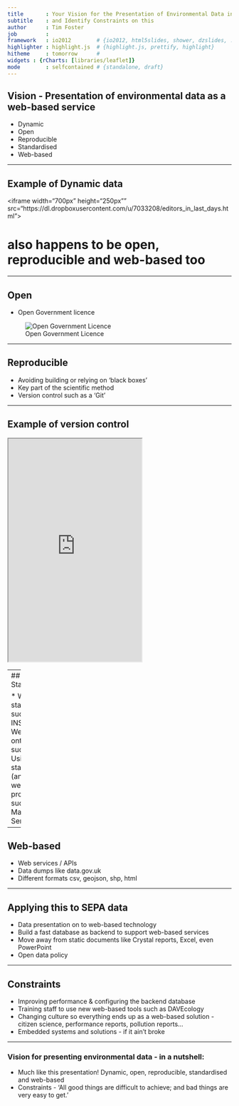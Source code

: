 ```yaml
---
title       : Your Vision for the Presentation of Environmental Data in SEPA
subtitle    : and Identify Constraints on this
author      : Tim Foster
job         : 
framework   : io2012        # {io2012, html5slides, shower, dzslides, ...}
highlighter : highlight.js  # {highlight.js, prettify, highlight}
hitheme     : tomorrow      # 
widgets : {rCharts: [libraries/leaflet]}
mode        : selfcontained # {standalone, draft}
---
```


## Vision - Presentation of environmental data as a web-based service

* Dynamic
* Open
* Reproducible
* Standardised
* Web-based

---

## Example of Dynamic data

<iframe width="700px" height="250px"" src="https://dl.dropboxusercontent.com/u/7033208/editors_in_last_days.html"></iframe> 

# also happens to be open, reproducible and web-based too

---

## Open

* Open Government licence

![Open Government Licence](http://upload.wikimedia.org/wikipedia/en/0/09/UK-Ogl-symbol.jpg)

---

## Reproducible

* Avoiding building or relying on 'black boxes'
* Key part of the scientific method
* Version control such as a 'Git'

---

## Example of version control

<iframe src="https://dl.dropboxusercontent.com/u/7033208/Photos/commits.png" height="500px"></iframe> 

---
## Standardised

* Web standards such as INSPIRE
* Web ontologies such OWL
* Using standard (and open) web protocols such as Web Map Services

---

## Web-based

* Web services / APIs 
* Data dumps like data.gov.uk
* Different formats csv, geojson, shp, html

---

## Applying this to SEPA data

* Data presentation on to web-based technology 
* Build a fast database as backend to support web-based services
* Move away from static documents like Crystal reports, Excel, even PowerPoint
* Open data policy

---

## Constraints

* Improving performance & configuring the backend database
* Training staff to use new web-based tools such as DAVEcology
* Changing culture so everything ends up as a web-based solution - citizen science, performance reports, pollution reports...
* Embedded systems and solutions - if it ain't broke

---

### Vision for presenting environmental data -  in a nutshell:

* Much like this presentation! Dynamic, open, reproducible, standardised and web-based
* Constraints - 'All good things are difficult to achieve; and bad things are very easy to get.'




